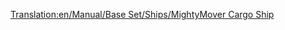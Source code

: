 [[Translation:en/Manual/Base Set/Ships/MightyMover Cargo Ship]]

{{it/Manuale/Set base/Navi/StatNavi|Name=Mercantile MightyMover
|Image=[[File:it/Manuale/Set base/Navi/Mercantilitoy.png|Nave mercantile MightyMover]]
|Costo=48.750
|Velocità=24
|Annuale=4.920
|Progettata=1946
|Vita=30
|Capacità=160 sacchi di caramelle
|Riadattabile=*tutto tranne passeggeri
|Descrizione=La prima nave mercantile del Paese dei balocchi.
|Real-life=Nave immaginaria, nessuna corrispondenza con la realtà.
}}